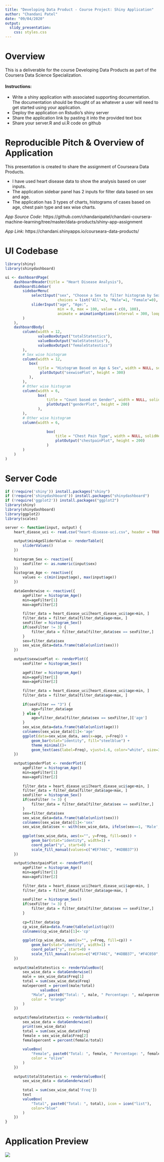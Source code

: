 ```yaml
---
title: "Developing Data Product - Course Project: Shiny Application"
author: "Chandani Patel"
date: "09/04/2020"
output:
  slidy_presentation:
    css: styles.css
---
```


# Overview

This is a deliverable for the course Developing Data Products as part of the Coursera Data Science Specialization.

#### Instructions:

- Write a shiny application with associated supporting documentation. The documentation should be thought of as whatever a user will need to get started using your application.
- Deploy the application on Rstudio's shiny server
- Share the application link by pasting it into the provided text box
- Share your server.R and ui.R code on github

# Reproducible Pitch & Overview of Application

This presentation is created to share the assignment of Courseara Data Products.

- I have used heart disease data to show the analysis based on user inputs.
- The application sidebar panel has 2 inputs for filter data based on sex and age.
- The application has 3 types of charts, histograms of cases based on age, chest pain type and sex wise charts.

*App Source Code:* https://github.com/chandanipatel/chandani-coursera-machine-learning/tree/master/data-products/shiny-app-assignment

*App Link:* https://chandani.shinyapps.io/courseara-data-products/

# UI Codebase
```r
library(shiny)
library(shinydashboard)

ui <- dashboardPage(
    dashboardHeader(title = "Heart Disease Analysis"),
    dashboardSidebar(
        sidebarMenu(
            selectInput("sex", "Choose a Sex to filter histogram by Sex",
                        choices = list("All"=3, "Male"=1, "Female"=0), selected = 3),
            sliderInput("age", "Age:",
                        min = 0, max = 100, value = c(0, 100),
                        animate = animationOptions(interval = 300, loop = TRUE))
        )
    ),
    dashboardBody(
        column(width = 12,
               valueBoxOutput("totalStatestics"),
               valueBoxOutput("maleStatestics"),
               valueBoxOutput("femaleStatestics")
        ),
        # Sex wise histogram
        column(width = 12,
           box(
               title = "Histogram Based on Age & Sex", width = NULL, solidHeader = TRUE, status = "primary",
                plotOutput("sexwisePlot", height = 300)
           ),
        ),
        # Other wise histogram
        column(width = 6,
               box(
                   title = "Count based on Gender", width = NULL, solidHeader = TRUE, status = "primary",
                   plotOutput("genderPlot", height = 200)
               ),
        ),
        # Other wise histogram
        column(width = 6,
                   
                   box(
                       title = "Chest Pain Type", width = NULL, solidHeader = TRUE, status = "primary",
                       plotOutput("chestpainPlot", height = 200)
                   )
        )
    )
)
```

# Server Code

```r
if (!require('shiny')) install.packages("shiny")
if (!require('shinydashboard')) install.packages("shinydashboard")
if (!require('ggplot2')) install.packages("ggplot2")
library(shiny)
library(shinydashboard)
library(ggplot2)
library(scales)

server <- function(input, output) {
    heart_diease_uci <- read.csv("heart-disease-uci.csv", header = TRUE)
    
    output$minAgeSliderValue <- renderTable({
        sliderValues()
    })
    
    histogram_Sex <- reactive({
        sexFilter <- as.numeric(input$sex)
    })
    histogram_Age <- reactive({
        values <- c(min(input$age), max(input$age))
    })
    
    dataGenderwise <- reactive({
        ageFilter = histogram_Age()
        min=ageFilter[1]
        max=ageFilter[2]
        
        filter_data = heart_diease_uci[heart_diease_uci$age>min, ]
        filter_data = filter_data[filter_data$age<max, ]
        sexFilter = histogram_Sex()
        if(sexFilter != 3) {
            filter_data = filter_data[filter_data$sex == sexFilter,]
        }
        sex=filter_data$sex
        sex_wise_data=data.frame(table(unlist(sex)))
    })
    
    output$sexwisePlot <- renderPlot({
        sexFilter = histogram_Sex()
        
        ageFilter = histogram_Age()
        min=ageFilter[1]
        max=ageFilter[2]
        
        filter_data = heart_diease_uci[heart_diease_uci$age>min, ]
        filter_data = filter_data[filter_data$age<max, ]
        
        if(sexFilter == "3") {
            age=filter_data$age
        } else {
            age=filter_data[filter_data$sex == sexFilter,]['age']
        }
        sex_wise_data=data.frame(table(unlist(age)))
        colnames(sex_wise_data)[1]<-'age'
        ggplot(data=sex_wise_data, aes(x=age, y=Freq)) +
            geom_bar(stat="identity", fill="steelblue") +
            theme_minimal()+
            geom_text(aes(label=Freq), vjust=1.6, color="white", size=3.5)
    })
    
    output$genderPlot <- renderPlot({
        ageFilter = histogram_Age()
        min=ageFilter[1]
        max=ageFilter[2]
        
        filter_data = heart_diease_uci[heart_diease_uci$age>min, ]
        filter_data = filter_data[filter_data$age<max, ]
        sexFilter = histogram_Sex()
        if(sexFilter != 3) {
            filter_data = filter_data[filter_data$sex == sexFilter,]
        }
        sex=filter_data$sex
        sex_wise_data=data.frame(table(unlist(sex)))
        colnames(sex_wise_data)[1]<-'sex'
        sex_wise_data$sex <- with(sex_wise_data, ifelse(sex==1, 'Male', "Female"))
        
        ggplot(sex_wise_data, aes(x="", y=Freq, fill=sex)) +
            geom_bar(stat="identity", width=1) +
            coord_polar("y", start=0) +
            scale_fill_manual(values=c("#EF746C", "#4DBB37"))
    })
    
    output$chestpainPlot <- renderPlot({
        ageFilter = histogram_Age()
        min=ageFilter[1]
        max=ageFilter[2]
        
        filter_data = heart_diease_uci[heart_diease_uci$age>min, ]
        filter_data = filter_data[filter_data$age<max, ]
        
        sexFilter = histogram_Sex()
        if(sexFilter != 3) {
            filter_data = filter_data[filter_data$sex == sexFilter,]
        }
        
        cp=filter_data$cp
        cp_wise_data=data.frame(table(unlist(cp)))
        colnames(cp_wise_data)[1]<-'cp'
        
        ggplot(cp_wise_data, aes(x="", y=Freq, fill=cp)) +
            geom_bar(stat="identity", width=1) +
            coord_polar("y", start=0) +
            scale_fill_manual(values=c("#EF746C", "#4DBB37", "#F4C050", "#327791"))
    })
    
    output$maleStatestics <- renderValueBox({
        sex_wise_data = dataGenderwise()
        male = sex_wise_data$Freq[1]
        total = sum(sex_wise_data$Freq)
        malepercent = percent(male/total)
                valueBox(
            "Male", paste0("Total: ", male, " Percentage: ", malepercent), icon = icon("male"),
            color = "orange"
        )
    })
    
    output$femaleStatestics <- renderValueBox({
        sex_wise_data = dataGenderwise()
        print(sex_wise_data)
        total = sum(sex_wise_data$Freq)
        female = sex_wise_data$Freq[2]
        femalepercent = percent(female/total)
        
        valueBox(
            "Female", paste0("Total: ", female, " Percentage: ", femalepercent), icon = icon("female"),
            color = "olive"
        )
    })
    
    output$totalStatestics <- renderValueBox({
        sex_wise_data = dataGenderwise()
        
        total = sum(sex_wise_data['Freq'])
        text
        valueBox(
            "Total", paste0("Total: ", total), icon = icon("list"),
            color="blue"
        )
    })
}

```

# Application Preview
![](AppScreen.png)
